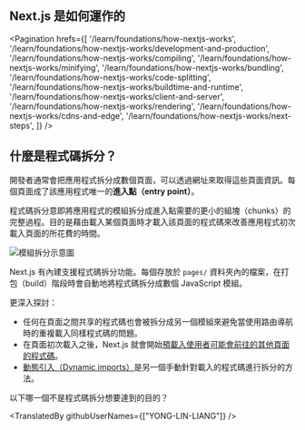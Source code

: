 
## Next.js 是如何運作的

<Pagination
  hrefs={[
    '/learn/foundations/how-nextjs-works',
    '/learn/foundations/how-nextjs-works/development-and-production',
    '/learn/foundations/how-nextjs-works/compiling',
    '/learn/foundations/how-nextjs-works/minifying',
    '/learn/foundations/how-nextjs-works/bundling',
    '/learn/foundations/how-nextjs-works/code-splitting',
    '/learn/foundations/how-nextjs-works/buildtime-and-runtime',
    '/learn/foundations/how-nextjs-works/client-and-server',
    '/learn/foundations/how-nextjs-works/rendering',
    '/learn/foundations/how-nextjs-works/cdns-and-edge',
    '/learn/foundations/how-nextjs-works/next-steps',
  ]}
/>

## 什麼是程式碼拆分？

開發者通常會把應用程式拆分成數個頁面，可以透過網址來取得這些頁面資訊。每個頁面成了該應用程式唯一的**進入點（entry point）**。

程式碼拆分意即將應用程式的模組拆分成進入點需要的更小的組塊（chunks）的完整過程。目的是藉由載入某個頁面時才載入該頁面的程式碼來改善應用程式初次載入頁面的所花費的時間。

![模組拆分示意圖](	https://nextjs.org/static/images/learn/foundations/code-splitting.png "模組拆分示意圖")

Next.js 有內建支援程式碼拆分功能。每個存放於 `pages/` 資料夾內的檔案，在打包（build）階段時會自動地將程式碼拆分成數個 JavaScript 模組。

更深入探討：

- 任何在頁面之間共享的程式碼也會被拆分成另一個模組來避免當使用路由導航時的重複載入同樣程式碼的問題。
- 在頁面初次載入之後，Next.js 就會開始[預載入使用者可能會前往的其他頁面的程式碼](/docs/api-reference/next/link)。
- [動態引入（Dynamic imports）](/docs/advanced-features/dynamic-import)是另一個手動針對載入的程式碼進行拆分的方法。

<Quiz>
    <QuizHeading type={QuizType.quickReview}>
        以下哪一個不是程式碼拆分想要達到的目的？
    </QuizHeading>
    <QuizOptionGroup>
        <QuizOption text="改善應用程式初次載入效率"/>
        <QuizOption text="只載入進入點（entry point）需要的程式碼"/>
        <QuizOption text="移除多餘的程式碼" isCorrect/>
    </QuizOptionGroup>
</Quiz>

<TranslatedBy githubUserNames={["YONG-LIN-LIANG"]} />